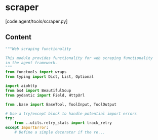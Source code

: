 # scraper

[code:agent/tools/scraper.py]

## Content

```python
"""Web scraping functionality

This module provides functionality for web scraping functionality
in the agent framework.
"""
from functools import wraps
from typing import Dict, List, Optional

import aiohttp
from bs4 import BeautifulSoup
from pydantic import Field, HttpUrl

from .base import BaseTool, ToolInput, ToolOutput

# Use a try/except block to handle potential import errors
try:
    from ..utils.retry_stats import track_retry
except ImportError:
    # Define a simple decorator if the re...
```